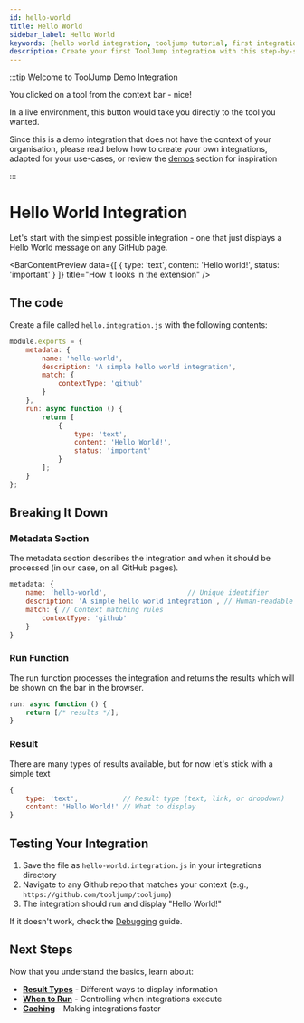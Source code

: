 ```yaml
---
id: hello-world
title: Hello World
sidebar_label: Hello World
keywords: [hello world integration, tooljump tutorial, first integration, integration example, custom integration]
description: Create your first ToolJump integration with this step-by-step Hello World tutorial. Learn the basics of integration development and data display.
---
```



<ConditionalQueryParam param="from_extension">

:::tip Welcome to ToolJump Demo Integration

You clicked on a tool from the context bar - nice! 

In a live environment, this button would take you directly to the tool you wanted.

Since this is a demo integration that does not have the context of your organisation, please read below how to create your own integrations, adapted for your use-cases, or review the [demos](/docs/demos) section for inspiration

:::

</ConditionalQueryParam>

# Hello World Integration

Let's start with the simplest possible integration  -  one that just displays a Hello World message on any GitHub page.

<BarContentPreview data={[
    {
      type: 'text',
      content: 'Hello world!',
      status: 'important'
    }
  ]} title="How it looks in the extension" />

## The code

Create a file called `hello.integration.js` with the following contents:
```javascript
module.exports = {
    metadata: {
        name: 'hello-world',
        description: 'A simple hello world integration',
        match: {
            contextType: 'github'
        }
    },
    run: async function () {
        return [
            {
                type: 'text',
                content: 'Hello World!',
                status: 'important'
            }
        ];
    }
};
```

## Breaking It Down

### Metadata Section

The metadata section describes the integration and when it should be processed (in our case, on all GitHub pages).

```javascript
metadata: {
    name: 'hello-world',                    // Unique identifier
    description: 'A simple hello world integration', // Human-readable description
    match: { // Context matching rules
        contextType: 'github'
    }          
}
```

### Run Function

The run function processes the integration and returns the results which will be shown on the bar in the browser.

```javascript
run: async function () {
    return [/* results */];
}
```

### Result

There are many types of results available, but for now let's stick with a simple text

```javascript
{
    type: 'text',           // Result type (text, link, or dropdown)
    content: 'Hello World!' // What to display
}
```

## Testing Your Integration

1. Save the file as `hello-world.integration.js` in your integrations directory
2. Navigate to any Github repo that matches your context (e.g., `https://github.com/tooljump/tooljump`)
3. The integration should run and display "Hello World!"

If it doesn't work, check the [Debugging](./debugging.md) guide.

## Next Steps

Now that you understand the basics, learn about:
- **[Result Types](./result-types.mdx)** - Different ways to display information
- **[When to Run](./when-to-run.md)** - Controlling when integrations execute
- **[Caching](./caching.md)** - Making integrations faster
